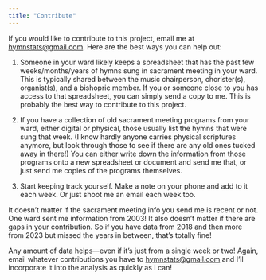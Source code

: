 ```yaml
---
title: "Contribute"
---
```


If you would like to contribute to this project, email me at [hymnstats\@gmail.com](mailto:hymnstats@gmail.com). Here are the best ways you can help out:

1. Someone in your ward likely keeps a spreadsheet that has the past few weeks/months/years of hymns sung in sacrament meeting in your ward. This is typically shared between the music chairperson, chorister(s), organist(s), and a bishopric member. If you or someone close to you has access to that spreadsheet, you can simply send a copy to me. This is probably the best way to contribute to this project.

2. If you have a collection of old sacrament meeting programs from your ward, either digital or physical, those usually list the hymns that were sung that week. (I know hardly anyone carries physical scriptures anymore, but look through those to see if there are any old ones tucked away in there!) You can either write down the information from those programs onto a new spreadsheet or document and send me that, or just send me copies of the programs themselves.

3. Start keeping track yourself. Make a note on your phone and add to it each week. Or just shoot me an email each week too. 

It doesn't matter if the sacrament meeting info you send me is recent or not. One ward sent me information from 2003! It also doesn't matter if there are gaps in your contribution. So if you have data from 2018 and then more from 2023 but missed the years in between, that's totally fine!

Any amount of data helps---even if it's just from a single week or two! Again, email whatever contributions you have to [hymnstats\@gmail.com](mailto:hymnstats@gmail.com) and I'll incorporate it into the analysis as quickly as I can!
